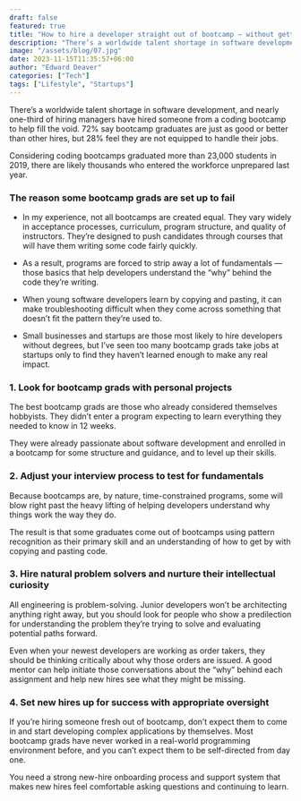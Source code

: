```yaml
---
draft: false
featured: true
title: "How to hire a developer straight out of bootcamp — without getting burned"
description: "There’s a worldwide talent shortage in software development, and nearly one-third of hiring managers have hired someone from a coding bootcamp to help fill the void. 72% say bootcamp graduates are just as good or better than other hires, but 28% feel they are not equipped to handle their jobs."
image: "/assets/blog/07.jpg"
date: 2023-11-15T11:35:57+06:00
author: "Edward Deaver"
categories: ["Tech"]
tags: ["Lifestyle", "Startups"]
---
```


There’s a worldwide talent shortage in software development, and nearly one-third of hiring managers have hired someone from a coding bootcamp to help fill the void. 72% say bootcamp graduates are just as good or better than other hires, but 28% feel they are not equipped to handle their jobs.

Considering coding bootcamps graduated more than 23,000 students in 2019, there are likely thousands who entered the workforce unprepared last year.

### The reason some bootcamp grads are set up to fail
* In my experience, not all bootcamps are created equal. They vary widely in acceptance processes, curriculum, program structure, and quality of instructors. They’re designed to push candidates through courses that will have them writing some code fairly quickly.

* As a result, programs are forced to strip away a lot of fundamentals — those basics that help developers understand the “why” behind the code they’re writing.

* When young software developers learn by copying and pasting, it can make troubleshooting difficult when they come across something that doesn’t fit the pattern they’re used to.

* Small businesses and startups are those most likely to hire developers without degrees, but I’ve seen too many bootcamp grads take jobs at startups only to find they haven’t learned enough to make any real impact.

### 1. Look for bootcamp grads with personal projects
The best bootcamp grads are those who already considered themselves hobbyists. They didn’t enter a program expecting to learn everything they needed to know in 12 weeks.

They were already passionate about software development and enrolled in a bootcamp for some structure and guidance, and to level up their skills.

### 2. Adjust your interview process to test for fundamentals
Because bootcamps are, by nature, time-constrained programs, some will blow right past the heavy lifting of helping developers understand why things work the way they do.

The result is that some graduates come out of bootcamps using pattern recognition as their primary skill and an understanding of how to get by with copying and pasting code.

### 3. Hire natural problem solvers and nurture their intellectual curiosity
All engineering is problem-solving. Junior developers won’t be architecting anything right away, but you should look for people who show a predilection for understanding the problem they’re trying to solve and evaluating potential paths forward.

Even when your newest developers are working as order takers, they should be thinking critically about why those orders are issued. A good mentor can help initiate those conversations about the “why” behind each assignment and help new hires see what they might be missing.

### 4. Set new hires up for success with appropriate oversight
If you’re hiring someone fresh out of bootcamp, don’t expect them to come in and start developing complex applications by themselves. Most bootcamp grads have never worked in a real-world programming environment before, and you can’t expect them to be self-directed from day one.

You need a strong new-hire onboarding process and support system that makes new hires feel comfortable asking questions and continuing to learn.